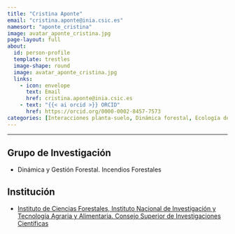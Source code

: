 ```yaml
---
title: "Cristina Aponte"
email: "cristina.aponte@inia.csic.es"  
namesort: "aponte_cristina"
image: avatar_aponte_cristina.jpg
page-layout: full
about: 
  id: person-profile
  template: trestles
  image-shape: round
  image: avatar_aponte_cristina.jpg
  links:
    - icon: envelope
      text: Email
      href: cristina.aponte@inia.csic.es
    - text: "{{< ai orcid >}} ORCID"
      href: https://orcid.org/0000-0002-8457-7573
categories: [Interacciones planta-suelo, Dinámica forestal, Ecología de Suelos]
---
```

 
<hr>

:::{#person-profile}

## Grupo de Investigación
- Dinámica y Gestión Forestal. Incendios Forestales

## Institución
- [Instituto de Ciencias Forestales, Instituto Nacional de Investigación y Tecnología Agraria y Alimentaria. Consejo Superior de Investigaciones Científicas](https://www.inia.es/)

:::
